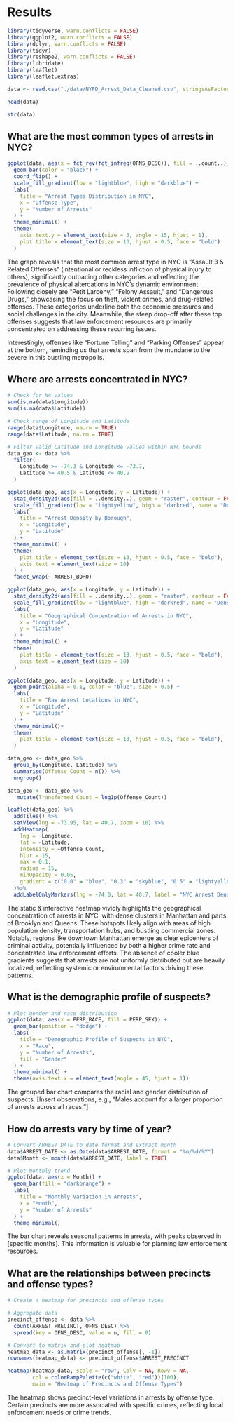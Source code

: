 # Results

```r
library(tidyverse, warn.conflicts = FALSE)
library(ggplot2, warn.conflicts = FALSE)
library(dplyr, warn.conflicts = FALSE)
library(tidyr)
library(reshape2, warn.conflicts = FALSE)
library(lubridate)
library(leaflet)
library(leaflet.extras)
```

```r
data <- read.csv("./data/NYPD_Arrest_Data_Cleaned.csv", stringsAsFactors = FALSE)

head(data)
```

```r
str(data)
```

## What are the most common types of arrests in NYC?

```r
ggplot(data, aes(x = fct_rev(fct_infreq(OFNS_DESC)), fill = ..count..)) +
  geom_bar(color = "black") +
  coord_flip() +
  scale_fill_gradient(low = "lightblue", high = "darkblue") +
  labs(
    title = "Arrest Types Distribution in NYC",
    x = "Offense Type",
    y = "Number of Arrests"
  ) +
  theme_minimal() +
  theme(
    axis.text.y = element_text(size = 5, angle = 15, hjust = 1),
    plot.title = element_text(size = 13, hjust = 0.5, face = "bold")
  )
```

The graph reveals that the most common arrest type in NYC is "Assault 3 & Related Offenses" (intentional or reckless infliction of physical injury to others), significantly outpacing other categories and reflecting the prevalence of physical altercations in NYC's dynamic environment. Following closely are "Petit Larceny," "Felony Assault," and "Dangerous Drugs," showcasing the focus on theft, violent crimes, and drug-related offenses. These categories underline both the economic pressures and social challenges in the city. Meanwhile, the steep drop-off after these top offenses suggests that law enforcement resources are primarily concentrated on addressing these recurring issues.

Interestingly, offenses like "Fortune Telling" and "Parking Offenses" appear at the bottom, reminding us that arrests span from the mundane to the severe in this bustling metropolis.

## Where are arrests concentrated in NYC?

```r
# Check for NA values
sum(is.na(data$Longitude))
sum(is.na(data$Latitude))

# Check range of Longitude and Latitude
range(data$Longitude, na.rm = TRUE)
range(data$Latitude, na.rm = TRUE)
```

```r
# Filter valid Latitude and Longitude values within NYC bounds
data_geo <- data %>%
  filter(
    Longitude >= -74.3 & Longitude <= -73.7,
    Latitude >= 40.5 & Latitude <= 40.9
  )
```

```r
ggplot(data_geo, aes(x = Longitude, y = Latitude)) +
  stat_density2d(aes(fill = ..density..), geom = "raster", contour = FALSE) +
  scale_fill_gradient(low = "lightyellow", high = "darkred", name = "Density") +
  labs(
    title = "Arrest Density by Borough",
    x = "Longitude",
    y = "Latitude"
  ) +
  theme_minimal() +
  theme(
    plot.title = element_text(size = 13, hjust = 0.5, face = "bold"),
    axis.text = element_text(size = 10)
  ) +
  facet_wrap(~ ARREST_BORO)
```

```r
ggplot(data_geo, aes(x = Longitude, y = Latitude)) +
  stat_density2d(aes(fill = ..density..), geom = "raster", contour = FALSE, alpha = 0.8) +
  scale_fill_gradient(low = "lightblue", high = "darkred", name = "Density") +
  labs(
    title = "Geographical Concentration of Arrests in NYC",
    x = "Longitude",
    y = "Latitude"
  ) +
  theme_minimal() +
  theme(
    plot.title = element_text(size = 13, hjust = 0.5, face = "bold"),
    axis.text = element_text(size = 10)
  )
```

```r
ggplot(data_geo, aes(x = Longitude, y = Latitude)) +
  geom_point(alpha = 0.1, color = "blue", size = 0.5) +
  labs(
    title = "Raw Arrest Locations in NYC",
    x = "Longitude",
    y = "Latitude"
  ) +
  theme_minimal()+
  theme(
    plot.title = element_text(size = 13, hjust = 0.5, face = "bold"),
  )
```

```r
data_geo <- data_geo %>%
  group_by(Longitude, Latitude) %>%
  summarise(Offense_Count = n()) %>%
  ungroup()

data_geo <- data_geo %>%
   mutate(Transformed_Count = log1p(Offense_Count))
```

```r
leaflet(data_geo) %>%
  addTiles() %>%
  setView(lng = -73.95, lat = 40.7, zoom = 10) %>%
  addHeatmap(
    lng = ~Longitude,
    lat = ~Latitude,
    intensity = ~Offense_Count,
    blur = 15,
    max = 0.1,
    radius = 15,
    minOpacity = 0.05,
    gradient = c("0.0" = "blue", "0.3" = "skyblue", "0.5" = "lightyellow", "0.7" = "yellow", "0.9" = "orange", "1" = "red")
  )%>%
  addLabelOnlyMarkers(lng = -74.0, lat = 40.7, label = "NYC Arrest Density", labelOptions = labelOptions(noHide = TRUE))
```

The static & interactive heatmap vividly highlights the geographical concentration of arrests in NYC, with dense clusters in Manhattan and parts of Brooklyn and Queens. These hotspots likely align with areas of high population density, transportation hubs, and bustling commercial zones. Notably, regions like downtown Manhattan emerge as clear epicenters of criminal activity, potentially influenced by both a higher crime rate and concentrated law enforcement efforts. The absence of cooler blue gradients suggests that arrests are not uniformly distributed but are heavily localized, reflecting systemic or environmental factors driving these patterns.

## What is the demographic profile of suspects?

```r
# Plot gender and race distribution
ggplot(data, aes(x = PERP_RACE, fill = PERP_SEX)) +
  geom_bar(position = "dodge") +
  labs(
    title = "Demographic Profile of Suspects in NYC",
    x = "Race",
    y = "Number of Arrests",
    fill = "Gender"
  ) +
  theme_minimal() +
  theme(axis.text.x = element_text(angle = 45, hjust = 1))
```

The grouped bar chart compares the racial and gender distribution of suspects. \[Insert observations, e.g., "Males account for a larger proportion of arrests across all races."\]

## How do arrests vary by time of year?

```r

# Convert ARREST_DATE to date format and extract month
data$ARREST_DATE <- as.Date(data$ARREST_DATE, format = "%m/%d/%Y")
data$Month <- month(data$ARREST_DATE, label = TRUE)

# Plot monthly trend
ggplot(data, aes(x = Month)) +
  geom_bar(fill = "darkorange") +
  labs(
    title = "Monthly Variation in Arrests",
    x = "Month",
    y = "Number of Arrests"
  ) +
  theme_minimal()
```

The bar chart reveals seasonal patterns in arrests, with peaks observed in \[specific months\]. This information is valuable for planning law enforcement resources.

## What are the relationships between precincts and offense types?

```r
# Create a heatmap for precincts and offense types

# Aggregate data
precinct_offense <- data %>%
  count(ARREST_PRECINCT, OFNS_DESC) %>%
  spread(key = OFNS_DESC, value = n, fill = 0)

# Convert to matrix and plot heatmap
heatmap_data <- as.matrix(precinct_offense[, -1])
rownames(heatmap_data) <- precinct_offense$ARREST_PRECINCT

heatmap(heatmap_data, scale = "row", Colv = NA, Rowv = NA,
        col = colorRampPalette(c("white", "red"))(100),
        main = "Heatmap of Precincts and Offense Types")
```

The heatmap shows precinct-level variations in arrests by offense type. Certain precincts are more associated with specific crimes, reflecting local enforcement needs or crime trends.
